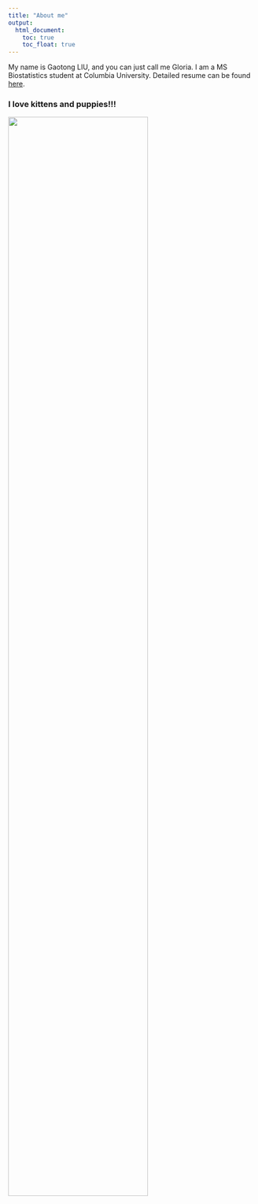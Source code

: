 ```yaml
---
title: "About me"
output: 
  html_document:
    toc: true
    toc_float: true
---
```


My name is Gaotong LIU, and you can just call me Gloria. I am a MS Biostatistics student at Columbia University. Detailed resume can be found [here](CV-Gaotong Liu.pdf).

### I love kittens and puppies!!!
<img src="images/kittens and puppies.jpg" style="width:75%">
